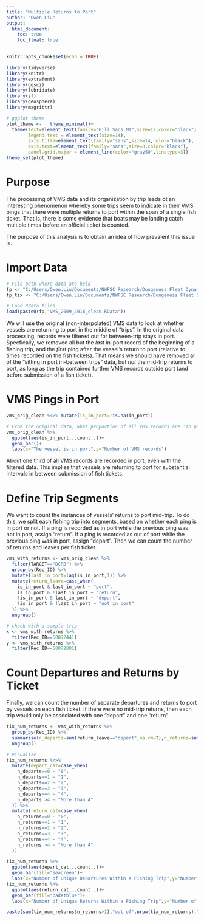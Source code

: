 ```yaml
---
title: "Multiple Returns to Port"
author: "Owen Liu"
output:
  html_document:
    toc: true
    toc_float: true
---
```


```r
knitr::opts_chunk$set(echo = TRUE)
```


```r
library(tidyverse)
library(knitr)
library(extrafont)
library(ggsci)
library(lubridate)
library(sf)
library(geosphere)
library(magrittr)

# ggplot theme
plot_theme <-   theme_minimal()+
  theme(text=element_text(family="Gill Sans MT",size=12,color="black"),
        legend.text = element_text(size=14),
        axis.title=element_text(family="sans",size=14,color="black"),
        axis.text=element_text(family="sans",size=8,color="black"),
        panel.grid.major = element_line(color="gray50",linetype=3))
theme_set(plot_theme)
```

# Purpose

The processing of VMS data and its organization by trip leads ot an interesting phenomenon whereby some trips seem to indicate in their VMS pings that there were multiple returns to port within the span of a single fish ticket. That is, there is some evidence that boats may be landing catch multiple times before an official ticket is counted.

The purpose of this analysis is to obtain an idea of how prevalent this issue is.

# Import Data

```r
# File path where data are held
fp <- "C:/Users/Owen.Liu/Documents/NWFSC Research/Dungeness Fleet Dynamics/VMS DATA CONFIDENTIAL/Processed Data/VMS/"
fp_tix <- "C:/Users/Owen.Liu/Documents/NWFSC Research/Dungeness Fleet Dynamics/VMS DATA CONFIDENTIAL/Processed Data/Fish tickets/"

# Load Rdata files
load(paste0(fp,"VMS_2009_2018_clean.RData"))
```

We will use the original (non-interpolated) VMS data to look at whether vessels are returning to port in the middle of "trips". In the original data processing, records were filtered out for between-trip stays in port. Specfically, we removed all but the *last* in-port record of the beginning of a fishing trip, and the *first* ping after the vessel's return to port (relative to times recorded on the fish tickets). That means we should have removed all of the "sitting in port in-between trips" data, but *not* the mid-trip returns to port, as long as the trip contained further VMS records outside port (and before submission of a fish ticket).

# VMS Pings in Port

```r
vms_orig_clean %<>% mutate(is_in_port=!is.na(in_port))

# From the original data, what proportion of all VMS records are 'in port'?
vms_orig_clean %>% 
  ggplot(aes(is_in_port,..count..))+
  geom_bar()+
  labs(x="The vessel is in port",y="Number of VMS records")
```

About one third of all VMS records are recorded in port, even with the filtered data. This implies that vessels are returning to port for substantial intervals in between submission of fish tickets.

# Define Trip Segments

We want to count the instances of vessels' returns to port mid-trip. To do this, we split each fishing trip into segments, based on whether each ping is in port or not. If a ping is recorded as in port while the previous ping was not in port, assign "return". If a ping is recorded as out of port while the previous ping was in port, assign "depart". Then we can count the number of returns and leaves per fish ticket.

```r
vms_with_returns <- vms_orig_clean %>% 
  filter(TARGET=="DCRB") %>% 
  group_by(Rec_ID) %>% 
  mutate(last_in_port=lag(is_in_port,1)) %>%
  mutate(return_leave=case_when(
    is_in_port & last_in_port ~ "port",
    is_in_port & !last_in_port ~ "return",
    !is_in_port & last_in_port ~ "depart",
    !is_in_port & !last_in_port ~ "not in port"
  )) %>% 
  ungroup()

# check with a sample trip
x <- vms_with_returns %>% 
  filter(Rec_ID==50072441)
y <- vms_with_returns %>% 
  filter(Rec_ID==50072881)
```

# Count Departures and Returns by Ticket

Finally, we can count the number of separate departures and returns to port by vessels on each fish ticket. If there were no mid-trip returns, then each trip would only be associated with one "depart" and one "return"

```r
tix_num_returns <- vms_with_returns %>% 
  group_by(Rec_ID) %>% 
  summarise(n_departs=sum(return_leave=="depart",na.rm=T),n_returns=sum(return_leave=="return",na.rm=T)) %>% 
  ungroup()

# Visualize
tix_num_returns %<>%
  mutate(depart_cat=case_when(
    n_departs==0 ~ "0",
    n_departs==1 ~ "1",
    n_departs==2 ~ "2",
    n_departs==3 ~ "3",
    n_departs==4 ~ "4",
    n_departs >4 ~ "More than 4"
  )) %>% 
  mutate(return_cat=case_when(
    n_returns==0 ~ "0",
    n_returns==1 ~ "1",
    n_returns==2 ~ "2",
    n_returns==3 ~ "3",
    n_returns==4 ~ "4",
    n_returns >4 ~ "More than 4"
  ))

tix_num_returns %>% 
  ggplot(aes(depart_cat,..count..))+
  geom_bar(fill="seagreen")+
  labs(x="Number of Unique Departures Within a Fishing Trip",y="Number of Fishing Trips")
tix_num_returns %>% 
  ggplot(aes(return_cat,..count..))+
  geom_bar(fill="cadetblue")+
  labs(x="Number of Unique Returns Within a Fishing Trip",y="Number of Fishing Trips")

paste(sum(tix_num_returns$n_returns>1),"out of",nrow(tix_num_returns),"or",round(sum(tix_num_returns$n_returns>1)/nrow(tix_num_returns)*100),"percent of DCRB fishing trips were associated with more than 1 unique return to port.")
```




